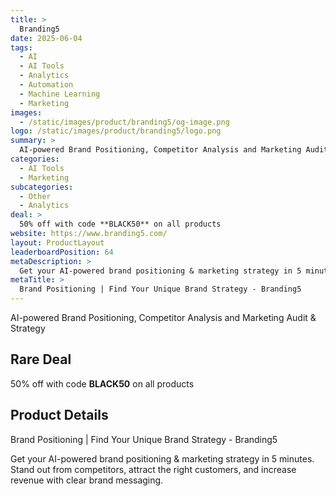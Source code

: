 ```yaml
---
title: >
  Branding5
date: 2025-06-04
tags:
  - AI
  - AI Tools
  - Analytics
  - Automation
  - Machine Learning
  - Marketing
images:
  - /static/images/product/branding5/og-image.png
logo: /static/images/product/branding5/logo.png
summary: >
  AI-powered Brand Positioning, Competitor Analysis and Marketing Audit & Strategy
categories:
  - AI Tools
  - Marketing
subcategories:
  - Other
  - Analytics
deal: >
  50% off with code **BLACK50** on all products
website: https://www.branding5.com/
layout: ProductLayout
leaderboardPosition: 64
metaDescription: >
  Get your AI-powered brand positioning & marketing strategy in 5 minutes. Stand out from competitors, attract the right customers, and increase revenue with clear brand messaging.
metaTitle: >
  Brand Positioning | Find Your Unique Brand Strategy - Branding5
---
```

AI-powered Brand Positioning, Competitor Analysis and Marketing Audit & Strategy

## Rare Deal

50% off with code **BLACK50** on all products

## Product Details

Brand Positioning | Find Your Unique Brand Strategy - Branding5

Get your AI-powered brand positioning & marketing strategy in 5 minutes. Stand out from competitors, attract the right customers, and increase revenue with clear brand messaging.
